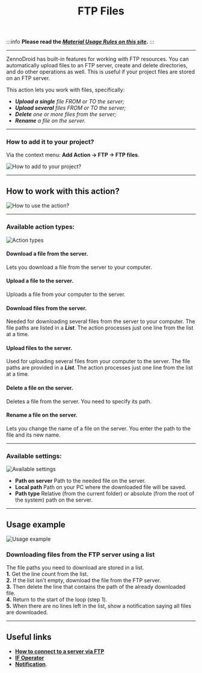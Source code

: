 ﻿---
sidebar_position: 4
title: FTP Files
description: Working with files on an FTP server.
---
:::info **Please read the [*Material Usage Rules on this site*](../../Disclaimer).**
:::
_______________________________________________
ZennoDroid has built-in features for working with FTP resources. You can automatically upload files to an FTP server, create and delete directories, and do other operations as well. This is useful if your project files are stored on an FTP server.

This action lets you work with files, specifically:
- ***Upload a single** file FROM or TO the server;*
- ***Upload several** files FROM or TO the server;*
- ***Delete** one or more files from the server;*
- ***Rename** a file on the server.*
_______________________________________________
### How to add it to your project?
Via the context menu: **Add Action → FTP → FTP files**.

![How to add to your project?](./assets/FTP_Files/FTP_Files_pic1.png)
_______________________________________________
## How to work with this action?
![How to use the action?](./assets/FTP_Files/FTP_Files_pic2.png)
_______________________________________________
### Available action types:
![Action types](./assets/FTP_Files/FTP_Files_pic3.png)
#### Download a file from the server.
Lets you download a file from the server to your computer.

#### Upload a file to the server.
Uploads a file from your computer to the server.

#### Download files from the server.
Needed for downloading several files from the server to your computer.
The file paths are listed in a ***List***. The action processes just one line from the list at a time.

#### Upload files to the server.
Used for uploading several files from your computer to the server.
The file paths are provided in a ***List***. The action processes just one line from the list at a time.

#### Delete a file on the server.
Deletes a file from the server. You need to specify its path.

#### Rename a file on the server.
Lets you change the name of a file on the server. You enter the path to the file and its new name.
_______________________________________________
### Available settings:
![Available settings](./assets/FTP_Files/FTP_Files_pic4.png)

- **Path on server**
Path to the needed file on the server.
- **Local path**
Path on your PC where the downloaded file will be saved.
- **Path type**
Relative (from the current folder) or absolute (from the root of the system) path on the server.
_______________________________________________
## Usage example
![Usage example](./assets/FTP_Files/FTP_Files_pic5.png)
### Downloading files from the FTP server using a list
The file paths you need to download are stored in a list.  
**1.** Get the line count from the list.  
**2.** If the list isn't empty, download the file from the FTP server.  
**3.** Then delete the line that contains the path of the already downloaded file.  
**4.** Return to the start of the loop (step 1).  
**5.** When there are no lines left in the list, show a notification saying all files are downloaded.  
_______________________________________________
## Useful links
- [**How to connect to a server via FTP**](https://help.reg.ru/support/hosting/dostupy-i-podklyucheniye-panel-upravleniya-ftp-ssh/kak-podklyuchitsya-k-serveru-po-ftp-i-nachat-rabotu#0)
- [**IF Operator**](../Logic/IF)
- [**Notification**](../Logic/Notification).